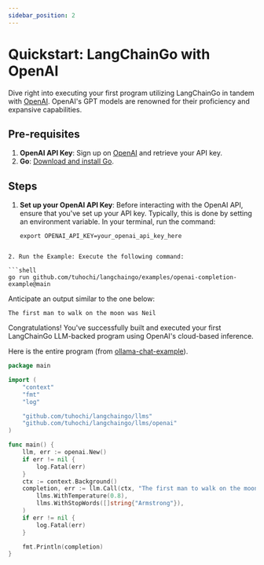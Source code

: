 ```yaml
---
sidebar_position: 2
---
```


# Quickstart: LangChainGo with OpenAI

Dive right into executing your first program utilizing LangChainGo in tandem with [OpenAI](https://openai.com/). OpenAI's GPT models are renowned for their proficiency and expansive capabilities.

## Pre-requisites

1. **OpenAI API Key**: Sign up on [OpenAI](https://openai.com/) and retrieve your API key.
2. **Go**: [Download and install Go](https://go.dev/doc/install).

## Steps

1. **Set up your OpenAI API Key**: Before interacting with the OpenAI API, ensure that you've set up your API key. Typically, this is done by setting an environment variable. In your terminal, run the command:
   ```shell
   export OPENAI_API_KEY=your_openai_api_key_here
```

2. Run the Example: Execute the following command:

```shell
go run github.com/tuhochi/langchaingo/examples/openai-completion-example@main
```

Anticipate an output similar to the one below:

```shell
The first man to walk on the moon was Neil
```

Congratulations! You've successfully built and executed your first LangChainGo LLM-backed program using OpenAI's cloud-based inference.


Here is the entire program (from [ollama-chat-example](https://github.com/tuhochi/langchaingo/blob/main/examples/ollama-chat-example/ollama_chat_example.go)).

```go
package main

import (
	"context"
	"fmt"
	"log"

	"github.com/tuhochi/langchaingo/llms"
	"github.com/tuhochi/langchaingo/llms/openai"
)

func main() {
	llm, err := openai.New()
	if err != nil {
		log.Fatal(err)
	}
	ctx := context.Background()
	completion, err := llm.Call(ctx, "The first man to walk on the moon",
		llms.WithTemperature(0.8),
		llms.WithStopWords([]string{"Armstrong"}),
	)
	if err != nil {
		log.Fatal(err)
	}

	fmt.Println(completion)
}
```



